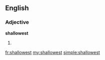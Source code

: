 ==English==

===Adjective===
'''shallowest'''

# {{superlative of|[[shallow]]}}

[[fr:shallowest]]
[[my:shallowest]]
[[simple:shallowest]]